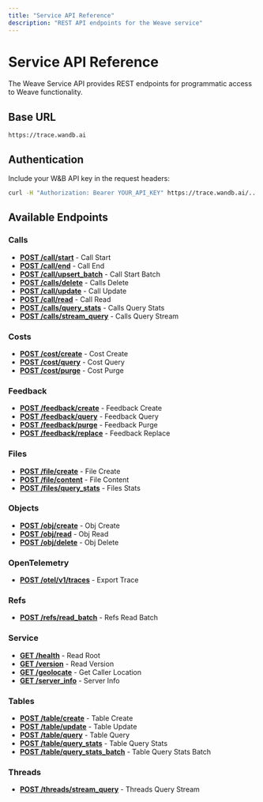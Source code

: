 ```yaml
---
title: "Service API Reference"
description: "REST API endpoints for the Weave service"
---
```


# Service API Reference

The Weave Service API provides REST endpoints for programmatic access to Weave functionality.

## Base URL

```
https://trace.wandb.ai
```

## Authentication

Include your W&B API key in the request headers:

```bash
curl -H "Authorization: Bearer YOUR_API_KEY" https://trace.wandb.ai/...
```

## Available Endpoints


### Calls

- **[POST /call/start](https://docs.wandb.ai/api-reference/calls/call-start)** - Call Start
- **[POST /call/end](https://docs.wandb.ai/api-reference/calls/call-end)** - Call End
- **[POST /call/upsert_batch](https://docs.wandb.ai/api-reference/calls/call-start-batch)** - Call Start Batch
- **[POST /calls/delete](https://docs.wandb.ai/api-reference/calls/calls-delete)** - Calls Delete
- **[POST /call/update](https://docs.wandb.ai/api-reference/calls/call-update)** - Call Update
- **[POST /call/read](https://docs.wandb.ai/api-reference/calls/call-read)** - Call Read
- **[POST /calls/query_stats](https://docs.wandb.ai/api-reference/calls/calls-query-stats)** - Calls Query Stats
- **[POST /calls/stream_query](https://docs.wandb.ai/api-reference/calls/calls-query-stream)** - Calls Query Stream

### Costs

- **[POST /cost/create](https://docs.wandb.ai/api-reference/costs/cost-create)** - Cost Create
- **[POST /cost/query](https://docs.wandb.ai/api-reference/costs/cost-query)** - Cost Query
- **[POST /cost/purge](https://docs.wandb.ai/api-reference/costs/cost-purge)** - Cost Purge

### Feedback

- **[POST /feedback/create](https://docs.wandb.ai/api-reference/feedback/feedback-create)** - Feedback Create
- **[POST /feedback/query](https://docs.wandb.ai/api-reference/feedback/feedback-query)** - Feedback Query
- **[POST /feedback/purge](https://docs.wandb.ai/api-reference/feedback/feedback-purge)** - Feedback Purge
- **[POST /feedback/replace](https://docs.wandb.ai/api-reference/feedback/feedback-replace)** - Feedback Replace

### Files

- **[POST /file/create](https://docs.wandb.ai/api-reference/files/file-create)** - File Create
- **[POST /file/content](https://docs.wandb.ai/api-reference/files/file-content)** - File Content
- **[POST /files/query_stats](https://docs.wandb.ai/api-reference/files/files-stats)** - Files Stats

### Objects

- **[POST /obj/create](https://docs.wandb.ai/api-reference/objects/obj-create)** - Obj Create
- **[POST /obj/read](https://docs.wandb.ai/api-reference/objects/obj-read)** - Obj Read
- **[POST /obj/delete](https://docs.wandb.ai/api-reference/objects/obj-delete)** - Obj Delete

### OpenTelemetry

- **[POST /otel/v1/traces](https://docs.wandb.ai/api-reference/opentelemetry/export-trace)** - Export Trace

### Refs

- **[POST /refs/read_batch](https://docs.wandb.ai/api-reference/refs/refs-read-batch)** - Refs Read Batch

### Service

- **[GET /health](https://docs.wandb.ai/api-reference/service/read-root)** - Read Root
- **[GET /version](https://docs.wandb.ai/api-reference/service/read-version)** - Read Version
- **[GET /geolocate](https://docs.wandb.ai/api-reference/service/get-caller-location)** - Get Caller Location
- **[GET /server_info](https://docs.wandb.ai/api-reference/service/server-info)** - Server Info

### Tables

- **[POST /table/create](https://docs.wandb.ai/api-reference/tables/table-create)** - Table Create
- **[POST /table/update](https://docs.wandb.ai/api-reference/tables/table-update)** - Table Update
- **[POST /table/query](https://docs.wandb.ai/api-reference/tables/table-query)** - Table Query
- **[POST /table/query_stats](https://docs.wandb.ai/api-reference/tables/table-query-stats)** - Table Query Stats
- **[POST /table/query_stats_batch](https://docs.wandb.ai/api-reference/tables/table-query-stats-batch)** - Table Query Stats Batch

### Threads

- **[POST /threads/stream_query](https://docs.wandb.ai/api-reference/threads/threads-query-stream)** - Threads Query Stream
